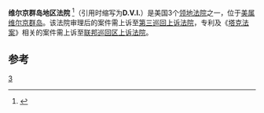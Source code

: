 {{noteTA
|T=zh:維爾京群島地區法院;zh-cn:维尔京群岛地区法院;zh-tw:維京群島地區法院;zh-hk:處女群島地區法院;
|1=zh:維爾京群島;zh-cn:维尔京群岛;zh-tw:維京群島;zh-hk:處女群島;
|2=zh-cn:贝拉克·奥巴马; zh-tw:巴拉克·歐巴馬; zh-hk:巴拉克·奧巴馬;
}}
{{Infobox U.S. district court
|district name =  维尔京群岛地区法院
|abbrev =  D.V.I.
|appeals to = 第三巡回
|map image name = 
|map image width = 200
|map image caption = 
|seal = 
|seal size = 160
|established = 
|judges assigned = 5
|chief judge = 
|official site = http://www.vid.uscourts.gov
}}

'''维尔京群岛地区法院''' <ref name="中文名参考">{{cite web | url=http://www.hicourt.gov.cn/theory/hislaw_info.asp?id=273 | title=中文名参考 | accessdate=2013-08-08 | archive-url=https://web.archive.org/web/20041224124301/http://www.hicourt.gov.cn/theory/hislaw_info.asp?id=273 | archive-date=2004-12-24 | dead-url=yes }}</ref>（引用时缩写为''' D.V.I.'''）是美国3个[[美国联邦领地法院|领地法院]]之一，位于[[美属维尔京群岛|美属维尔京群岛]]。该法院审理后的案件需上诉至[[美国联邦第三巡回上诉法院|第三巡回上诉法院]]，专利及《[[塔克法案|塔克法案]]》相关的案件需上诉至[[美国联邦巡回区上诉法院|联邦巡回区上诉法院]]。

==参考==
{{reflist}}
{{联邦地区法院}}

[[Category:美国联邦地区法院|3]]